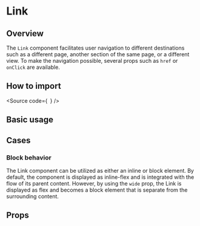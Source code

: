 

<Meta of={Stories} />

# Link

## Overview

The `Link` component facilitates user navigation to different destinations such as a different page, another section of the same page, or a different view.
To make the navigation possible, several props such as `href` or `onClick` are available.

## How to import

<Source
  code={`
`}
/>

## Basic usage

<Canvas of={Stories.Base} />

## Cases

### Block behavior

The Link component can be utilized as either an inline or block element.
By default, the component is displayed as inline-flex and is integrated with the flow of its parent content.
However, by using the `wide` prop, the Link is displayed as flex and becomes a block element that is separate from the surrounding content.

<Canvas of={CaseStories.Base} />

## Props

<ArgTypes of={Stories} />
